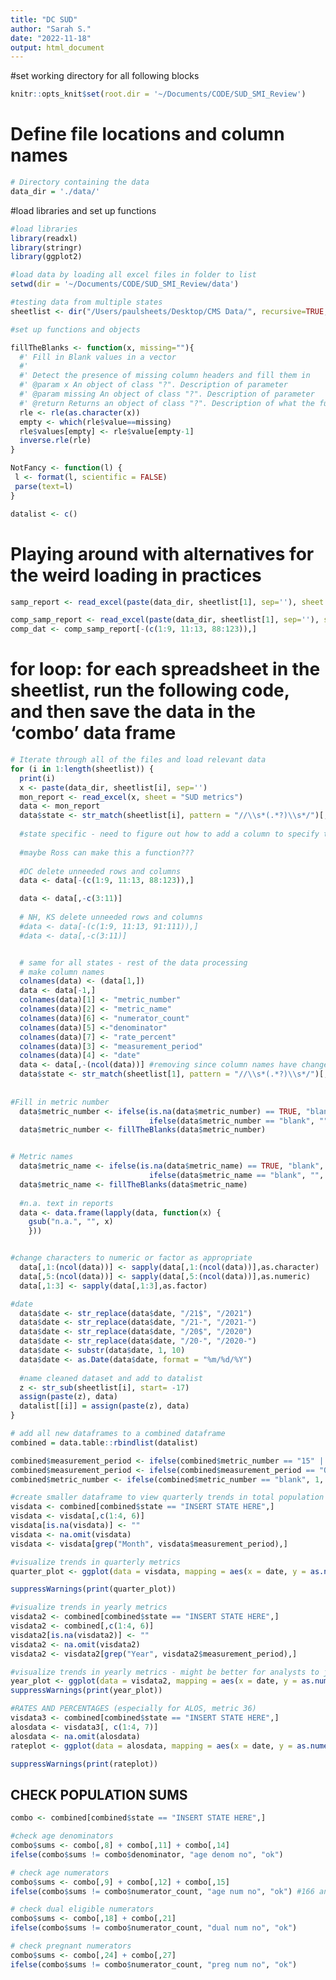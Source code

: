 ```yaml
---
title: "DC SUD"
author: "Sarah S."
date: "2022-11-18"
output: html_document
---
```


#set working directory for all following blocks
```r
knitr::opts_knit$set(root.dir = '~/Documents/CODE/SUD_SMI_Review')
```

# Define file locations and column names
```r

# Directory containing the data
data_dir = './data/'

```

#load libraries and set up functions
```r

#load libraries
library(readxl)
library(stringr)
library(ggplot2)

#load data by loading all excel files in folder to list
setwd(dir = '~/Documents/CODE/SUD_SMI_Review/data')

#testing data from multiple states
sheetlist <- dir("/Users/paulsheets/Desktop/CMS Data/", recursive=TRUE, full.names=TRUE, pattern="\\.xlsx$")

#set up functions and objects

fillTheBlanks <- function(x, missing=""){
  #' Fill in Blank values in a vector
  #'
  #' Detect the presence of missing column headers and fill them in
  #' @param x An object of class "?". Description of parameter
  #' @param missing An object of class "?". Description of parameter
  #' @return Returns an object of class "?". Description of what the function returns
  rle <- rle(as.character(x))
  empty <- which(rle$value==missing)
  rle$values[empty] <- rle$value[empty-1] 
  inverse.rle(rle)
}

NotFancy <- function(l) {
 l <- format(l, scientific = FALSE)
 parse(text=l)
}

datalist <- c()
```

# Playing around with alternatives for the weird loading in practices
```r
samp_report <- read_excel(paste(data_dir, sheetlist[1], sep=''), sheet = 'SUD metrics', skip = 9)

comp_samp_report <- read_excel(paste(data_dir, sheetlist[1], sep=''), sheet = 'SUD metrics')
comp_dat <- comp_samp_report[-(c(1:9, 11:13, 88:123)),]
```

# for loop: for each spreadsheet in the sheetlist, run the following code, and then save the data in the 'combo' data frame

```r

# Iterate through all of the files and load relevant data
for (i in 1:length(sheetlist)) {
  print(i)
  x <- paste(data_dir, sheetlist[i], sep='')
  mon_report <- read_excel(x, sheet = "SUD metrics")
  data <- mon_report
  data$state <- str_match(sheetlist[i], pattern = "//\\s*(.*?)\\s*/")[,2] #need here for below subset
  
  #state specific - need to figure out how to add a column to specify the state the data is from, and then select the appropriate rows
  
  #maybe Ross can make this a function??? 
  
  #DC delete unneeded rows and columns
  data <- data[-(c(1:9, 11:13, 88:123)),]

  data <- data[,-c(3:11)]
  
  # NH, KS delete unneeded rows and columns
  #data <- data[-(c(1:9, 11:13, 91:111)),]
  #data <- data[,-c(3:11)]


  # same for all states - rest of the data processing 
  # make column names
  colnames(data) <- (data[1,])
  data <- data[-1,]
  colnames(data)[1] <- "metric_number"
  colnames(data)[2] <- "metric_name"
  colnames(data)[6] <- "numerator_count"
  colnames(data)[5] <-"denominator"
  colnames(data)[7] <- "rate_percent"
  colnames(data)[3] <- "measurement_period"
  colnames(data)[4] <- "date"
  data <- data[,-(ncol(data))] #removing since column names have changed
  data$state <- str_match(sheetlist[1], pattern = "//\\s*(.*?)\\s*/")[,2] #fixing above
  
  
#Fill in metric number
  data$metric_number <- ifelse(is.na(data$metric_number) == TRUE, "blank", 
                               ifelse(data$metric_number == "blank", "", data$metric_number))
  data$metric_number <- fillTheBlanks(data$metric_number)


# Metric names
  data$metric_name <- ifelse(is.na(data$metric_name) == TRUE, "blank", 
                               ifelse(data$metric_name == "blank", "", data$metric_name))
  data$metric_name <- fillTheBlanks(data$metric_name)
  
  #n.a. text in reports
  data <- data.frame(lapply(data, function(x) {
    gsub("n.a.", "", x)
    }))


#change characters to numeric or factor as appropriate
  data[,1:(ncol(data))] <- sapply(data[,1:(ncol(data))],as.character)
  data[,5:(ncol(data))] <- sapply(data[,5:(ncol(data))],as.numeric)
  data[,1:3] <- sapply(data[,1:3],as.factor)

#date
  data$date <- str_replace(data$date, "/21$", "/2021")
  data$date <- str_replace(data$date, "/21-", "/2021-")
  data$date <- str_replace(data$date, "/20$", "/2020")
  data$date <- str_replace(data$date, "/20-", "/2020-")
  data$date <- substr(data$date, 1, 10) 
  data$date <- as.Date(data$date, format = "%m/%d/%Y")
  
  #name cleaned dataset and add to datalist
  z <- str_sub(sheetlist[i], start= -17)
  assign(paste(z), data)
  datalist[[i]] = assign(paste(z), data)
}
```




```r
# add all new dataframes to a combined dataframe
combined = data.table::rbindlist(datalist)

combined$measurement_period <- ifelse(combined$metric_number == "15" | combined$metric_number == "16" | combined$metric_number == "17(1)" | combined$metric_number == "17(2)", "Year", combined$measurement_period)
combined$measurement_period <- ifelse(combined$measurement_period == "Quarter", "Month", combined$measurement_period)
combined$metric_number <- ifelse(combined$metric_number == "blank", 1, combined$metric_number)
```


```r
#create smaller dataframe to view quarterly trends in total population
visdata <- combined[combined$state == "INSERT STATE HERE",]
visdata <- visdata[,c(1:4, 6)]
visdata[is.na(visdata)] <- "" 
visdata <- na.omit(visdata)
visdata <- visdata[grep("Month", visdata$measurement_period),]

#visualize trends in quarterly metrics
quarter_plot <- ggplot(data = visdata, mapping = aes(x = date, y = as.numeric(numerator_count), color = as.factor(visdata$metric_number))) + geom_point() + facet_wrap(~as.factor(visdata$metric_number), scales = "free") + geom_smooth() + scale_y_continuous(labels=NotFancy)

suppressWarnings(print(quarter_plot))
```


```r
#visualize trends in yearly metrics
visdata2 <- combined[combined$state == "INSERT STATE HERE",]
visdata2 <- combined[,c(1:4, 6)]
visdata2[is.na(visdata2)] <- "" 
visdata2 <- na.omit(visdata2)
visdata2 <- visdata2[grep("Year", visdata2$measurement_period),]

#visualize trends in yearly metrics - might be better for analysts to just look through the data in the 'visdata2' dataframe, especially with metrics 15 and 17.
year_plot <- ggplot(data = visdata2, mapping = aes(x = date, y = as.numeric(numerator_count), color = visdata2$metric_number)) + geom_point() + facet_wrap(~visdata2$metric_number, scales = "free") + geom_smooth() + scale_y_continuous(labels=NotFancy)
suppressWarnings(print(year_plot))
```


```r
#RATES AND PERCENTAGES (especially for ALOS, metric 36)
visdata3 <- combined[combined$state == "INSERT STATE HERE",]
alosdata <- visdata3[, c(1:4, 7)]
alosdata <- na.omit(alosdata)
rateplot <- ggplot(data = alosdata, mapping = aes(x = date, y = as.numeric(rate_percent), color = alosdata$metric_number)) + geom_point() + facet_wrap(~alosdata$metric_number, scales = "free")

suppressWarnings(print(rateplot))
```



## CHECK POPULATION SUMS

```r
combo <- combined[combined$state == "INSERT STATE HERE",]

#check age denominators
combo$sums <- combo[,8] + combo[,11] + combo[,14]
ifelse(combo$sums != combo$denominator, "age denom no", "ok")

# check age numerators
combo$sums <- combo[,9] + combo[,12] + combo[,15]
ifelse(combo$sums != combo$numerator_count, "age num no", "ok") #166 and 167 wrong

# check dual eligible numerators
combo$sums <- combo[,18] + combo[,21]
ifelse(combo$sums != combo$numerator_count, "dual num no", "ok") 

# check pregnant numerators
combo$sums <- combo[,24] + combo[,27]
ifelse(combo$sums != combo$numerator_count, "preg num no", "ok") 

```